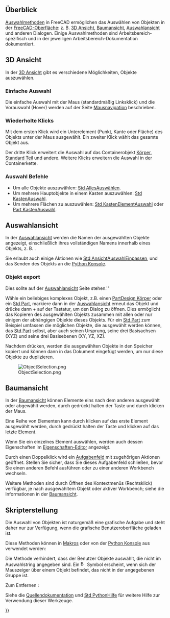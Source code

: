 <languages/>

{{Docnav/de
|[[Mouse_navigation/de|Mausnavigation]]
|[[Navigation_Cube/de|Navigationswürfel]]
}}

{{TOCright}}

<span id="Overview"></span>
==Überblick==


[[Selection_methods/de|Auswahlmethoden]] in FreeCAD ermöglichen das Auswählen von Objekten in der [[Interface/de|FreeCAD-Oberfläche]]: z. B. [[3D_view/de|3D Ansicht]], [[Tree_view/de|Baumansicht]], [[Selection_view/de|Auswahlansicht]] und anderen Dialogen. Einige Auswahlmethoden sind Arbeitsbereich-spezifisch und in der jeweiligen Arbeitsbereich-Dokumentation dokumentiert.

<span id="3D_view"></span>
==3D Ansicht==

In der [[3D_view/de|3D Ansicht]] gibt es verschiedene Möglichkeiten, Objekte auszuwählen.

<span id="Simple_selection"></span>
===Einfache Auswahl===

Die einfache Auswahl mit der Maus (standardmäßig Linksklick) und die Vorauswahl (Hover) werden auf der Seite [[Mouse_navigation/de|Mausnavigation]] beschrieben.

<span id="Repeated_clicks"></span>
===Wiederholte Klicks===

Mit dem ersten Klick wird ein Unterelement (Punkt, Kante oder Fläche) des Objekts unter der Maus ausgewählt. Ein zweiter Klick wählt das gesamte Objekt aus.

Der dritte Klick erweitert die Auswahl auf das Containerobjekt [[PartDesign_Body/de|Körper]], [[Std_Part/de|Standard Teil]] und andere. Weitere Klicks erweitern die Auswahl in der Containerkette.

<span id="Selection_commands"></span>
===Auswahl Befehle===

* Um alle Objekte auszuwählen: [[Std_SelectAll/de|Std AllesAuswählen]].
* Um mehrere Hauptobjekte in einem Kasten auszuwählen: [[Std_BoxSelection/de|Std KastenAuswahl]].
* Um mehrere Flächen zu auszuwählen: [[Std_BoxElementSelection/de|Std KastenElementAuswahl]] oder [[Part_BoxSelection/de|Part KastenAuswahl]].

<span id="Selection_view"></span>
==Auswahlansicht==

In der [[Selection_view/de|Auswahlansicht]] werden die Namen der ausgewählten Objekte angezeigt, einschließlich ihres vollständigen Namens innerhalb eines Objekts, z. B. {{incode|Unnamed#Body.Box001.Face17}}. 

Sie erlaubt auch einige Aktionen wie [[Std_ViewFitSelection/se|Std AnsichtAuswahlEinpassen]], und das Senden des Objekts an die [[Python_console/de|Python Konsole]].

<span id="Object_export"></span>
===Objekt export===

Dies sollte auf der [[selection view/de|Auswahlansicht]] Seite stehen.''

Wähle ein beliebiges komplexes Objekt, z.B. einen [[PartDesign_Body/de|PartDesign Körper]] oder ein [[Std_Part/de|Std Part]], markiere dann in der [[selection_view/de|Auswahlansicht]] erneut das Objekt und drücke dann {{KEY|Strg}} + {{KEY|C}} auf der Tastatur, um den Dialog {{MenuCommand|Objektauswahl}} zu öffnen. Dies ermöglicht das Kopieren des ausgewählten Objekts zusammen mit allen oder nur einigen der abhängigen Objekte dieses Objekts. Für ein [[Std_Part/de|Std Part]] zum Beispiel umfassen die möglichen Objekte, die ausgewählt werden können, das [[Std_Part/de|Std Part]] selbst, aber auch seinen Ursprung, seine drei Basisachsen (XYZ) und seine drei Basisebenen (XY, YZ, XZ).

Nachdem {{Button|OK}} drücken, werden die ausgewählten Objekte in den Speicher kopiert und können dann in das Dokument eingefügt werden, um nur diese Objekte zu duplizieren.

[[File:ObjectSelection.png]] 

{{Caption|Objektauswahldialog, der aus der [[Selection_view/de|Auswahlansicht]] heraus gestartet wird.}}

<span id="Tree_view"></span>
==Baumansicht==

In der [[tree_view/de|Baumansicht]] können Elemente eins nach dem anderen ausgewählt oder abgewählt werden, durch gedrückt halten der {{KEY|Strg}} Taste und durch klicken der Maus.

Eine Reihe von Elementen kann durch klicken auf das erste Element ausgewählt werden, durch gedrückt halten der {{KEY|Shift}} Taste und klicken auf das letzte Element.

Wenn Sie ein einzelnes Element auswählen, werden auch dessen Eigenschaften im [[property_editor|Eigenschaften-Editor]] angezeigt.

Durch einen Doppelklick wird ein [[task_panel|Aufgabenfeld]] mit zugehörigen Aktionen geöffnet.  Stellen Sie sicher, dass Sie dieses Aufgabenfeld schließen, bevor Sie einen anderen Befehl ausführen oder zu einer anderen Workbench wechseln.

Weitere Methoden sind durch Öffnen des Kontextmenüs (Rechtsklick) verfügbar, je nach ausgewähltem Objekt oder aktiver Workbench; siehe die Informationen in der [[tree_view|Baumansicht]].

<span id="Scripting"></span>
==Skripterstellung==

Die Auswahl von Objekten ist naturgemäß eine grafische Aufgabe und steht daher nur zur Verfügung, wenn die grafische Benutzeroberfläche geladen ist.

Diese Methoden können in [[Macros/de|Makros]] oder von der [[Python_console/de|Python Konsole]] aus verwendet werden:

{{Code|code=
import FreeCADGui as Gui

Gui.Selection.addSelection
Gui.Selection.addSelectionGate
Gui.Selection.Filter
}}

Die Methode {{incode|addSelectionGate}} verhindert, dass der Benutzer Objekte auswählt, die nicht im Auswahlstring angegeben sind. Ein [[Image:Button_invalid.svg|16px]] Symbol erscheint, wenn sich der Mauszeiger über einem Objekt befindet, das nicht in der angegebenen Gruppe ist.

{{Code|code=
Gui.Selection.addSelectionGate("SELECT Part::Feature SUBELEMENT Edge")

#### or
Gui.Selection.addSelectionGate("SELECT Part::Feature SUBELEMENT Face")

#### or
Gui.Selection.addSelectionGate("SELECT Part::Feature SUBELEMENT Vertex")
}}

Zum Entfernen {{incode|SelectionGate()}}:

{{Code|code=
Gui.Selection.removeSelectionGate()
}}

Siehe die [[Source_documentation/de|Quellendokumentation]] und [[Std_PythonHelp/de|Std PythonHilfe]] für weitere Hilfe zur Verwendung dieser Werkzeuge.


{{Docnav/de
|[[Mouse_navigation/de|Mausnavigation]]
|[[Navigation_Cube/de|Navigationswürfel]]
}}

{{Userdocnavi{{#translation:}}}}